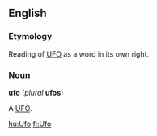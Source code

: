 ==English==
===Etymology===
Reading of [[UFO]] as a word in its own right.

===Noun===
'''ufo''' (''plural'' '''ufos''')

A [[UFO]].

[[hu:Ufo]]
[[fi:Ufo]]